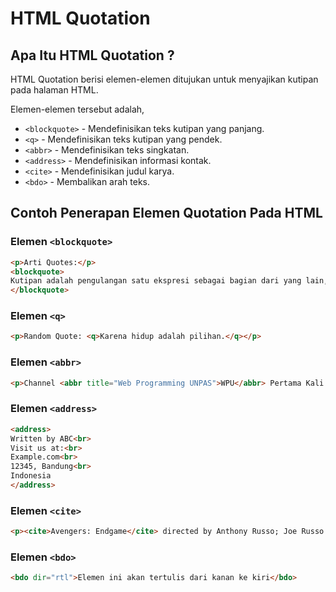 # HTML Quotation


## Apa Itu HTML Quotation ?

HTML Quotation berisi elemen-elemen ditujukan untuk menyajikan kutipan pada halaman HTML.

Elemen-elemen tersebut adalah,

- `<blockquote>` - Mendefinisikan teks kutipan yang panjang.
- `<q>` - Mendefinisikan teks kutipan yang pendek.
- `<abbr>` - Mendefinisikan teks singkatan.
- `<address>` - Mendefinisikan informasi kontak.
- `<cite>` - Mendefinisikan judul karya.
- `<bdo>` - Membalikan arah teks.


## Contoh Penerapan Elemen Quotation Pada HTML

### Elemen `<blockquote>`

```html
<p>Arti Quotes:</p>
<blockquote>
Kutipan adalah pengulangan satu ekspresi sebagai bagian dari yang lain, terutama ketika ekspresi yang dikutip itu terkenal atau secara tersurat dihubungkan dengan kutipan ke sumber yang asli, dan ditandai oleh tanda kutip.
</blockquote>
```

### Elemen `<q>`

```html
<p>Random Quote: <q>Karena hidup adalah pilihan.</q></p>
```

### Elemen `<abbr>`

```html
<p>Channel <abbr title="Web Programming UNPAS">WPU</abbr> Pertama Kali merilis video pada 29 Januari 2015</p>
```

### Elemen `<address>`

```html
<address>
Written by ABC<br>
Visit us at:<br>
Example.com<br>
12345, Bandung<br>
Indonesia
</address>
```

### Elemen `<cite>`

```html
<p><cite>Avengers: Endgame</cite> directed by Anthony Russo; Joe Russo. Release in 2019.</p>
```

### Elemen `<bdo>`

```html
<bdo dir="rtl">Elemen ini akan tertulis dari kanan ke kiri</bdo>
```
